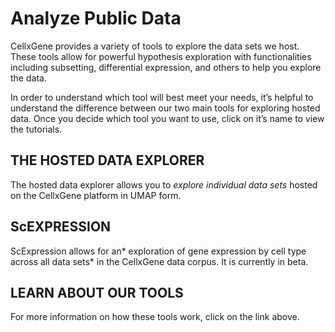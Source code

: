 # Analyze Public Data

CellxGene provides a variety of tools to explore the data sets we host. These tools allow for powerful hypothesis exploration with functionalities including subsetting, differential expression, and others to help you explore the data.

In order to understand which tool will best meet your needs, it’s helpful to understand the difference between our two main tools for exploring hosted data. Once you decide which tool you want to use, click on it’s name to view the tutorials.

## THE HOSTED DATA EXPLORER

The hosted data explorer allows you to _explore individual data sets_ hosted on the CellxGene platform in UMAP form.

## ScEXPRESSION

ScExpression allows for an* exploration of gene expression by cell type across all data sets* in the CellxGene data corpus. It is currently in beta.

## LEARN ABOUT OUR TOOLS

For more information on how these tools work, click on the link above.
